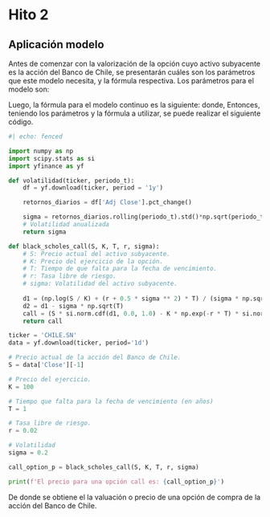 # Hito 2

## Aplicación modelo \textit{Black and Scholes}

Antes de comenzar con la valorización de la opción cuyo activo subyacente es la acción del Banco de Chile, se presentarán cuáles son los parámetros que este modelo necesita, y la fórmula respectiva. Los parámetros para el modelo son:
\begin{itemize}
\item $S$: Precio actual de la acción.
\item $K$: Precio del ejercicio o \textit{strike price} de la opción.
\item $t$: Tiempo que falta para el vencimiento (en años).
\item $\sigma$: Variación del rendimiento de la acción.
\item $R$: La tasa libre de riesgo.
\end{itemize}
Luego, la fórmula para el modelo continuo es la siguiente:
\begin{equation}
\label{eq:BS}
C(S,t) = S\cdot \phi(d_1) - K\cdot \exp(-R\cdot T) \cdot \phi(d_{2})\;,
\end{equation}
donde,
\begin{align*}
d_1 &= \frac{\log\left(\frac{S}{K}\right) + \left(R + \frac{\sigma^2}{2}\right)\cdot t}{\sqrt{\sigma^2 \cdot t}}\;,\\
d_2 &= d_1 - \sqrt{\sigma^2 \cdot t}\;.
\end{align*}
Entonces, teniendo los parámetros y la fórmula a utilizar, se puede realizar el siguiente código.
```python
#| echo: fenced

import numpy as np
import scipy.stats as si
import yfinance as yf

def volatilidad(ticker, periodo_t):
    df = yf.download(ticker, period = '1y')

    retornos_diarios = df['Adj Close'].pct_change()

    sigma = retornos_diarios.rolling(periodo_t).std()*np.sqrt(periodo_t)
    # Volatilidad anualizada
    return sigma

def black_scholes_call(S, K, T, r, sigma):
    # S: Precio actual del activo subyacente.
    # K: Precio del ejercicio de la opción.
    # T: Tiempo de que falta para la fecha de vencimiento.
    # r: Tasa libre de riesgo.
    # sigma: Volatilidad del activo subyacente.
    
    d1 = (np.log(S / K) + (r + 0.5 * sigma ** 2) * T) / (sigma * np.sqrt(T))
    d2 = d1 - sigma * np.sqrt(T)
    call = (S * si.norm.cdf(d1, 0.0, 1.0) - K * np.exp(-r * T) * si.norm.cdf(d2, 0.0, 1.0))
    return call

ticker = 'CHILE.SN'
data = yf.download(ticker, period='1d')

# Precio actual de la acción del Banco de Chile.
S = data['Close'][-1]

# Precio del ejercicio.
K = 100

# Tiempo que falta para la fecha de vencimiento (en años)
T = 1

# Tasa libre de riesgo.
r = 0.02

# Volatilidad
sigma = 0.2

call_option_p = black_scholes_call(S, K, T, r, sigma)

print(f'El precio para una opción call es: {call_option_p}')

```
De donde se obtiene el la valuación o precio de una opción de compra de la acción del Banco de Chile.
